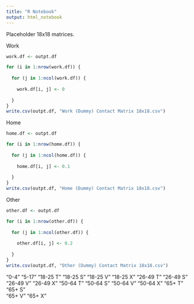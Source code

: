 ```yaml
---
title: "R Notebook"
output: html_notebook
---
```


Placeholder 18x18 matrices.

Work
```r
work.df <- outpt.df

for (i in 1:nrow(work.df)) {
  
  for (j in 1:ncol(work.df)) {
    
    work.df[i, j] <- 0
    
  }
}
write.csv(outpt.df, "Work (Dummy) Contact Matrix 18x18.csv")
```

Home
```r
home.df <- outpt.df

for (i in 1:nrow(home.df)) {
  
  for (j in 1:ncol(home.df)) {
    
    home.df[i, j] <- 0.1
    
  }
}
write.csv(outpt.df, "Home (Dummy) Contact Matrix 18x18.csv")
```

Other
```r
other.df <- outpt.df

for (i in 1:nrow(other.df)) {
  
  for (j in 1:ncol(other.df)) {
    
    other.df[i, j] <- 0.2
    
  }
}
write.csv(outpt.df, "Other (Dummy) Contact Matrix 18x18.csv")
```

"0-4"     "5-17"    "18-25 T" "18-25 S" "18-25 V" "18-25 X" "26-49 T" "26-49 S"
 "26-49 V" "26-49 X" "50-64 T" "50-64 S" "50-64 V" "50-64 X" "65+ T"   "65+ S"  
"65+ V"   "65+ X"  